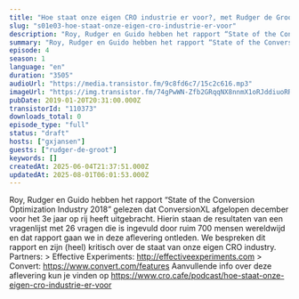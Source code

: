 ```yaml
---
title: "Hoe staat onze eigen CRO industrie er voor?, met Rudger de Groot en Roy Huiskes"
slug: "s01e03-hoe-staat-onze-eigen-cro-industrie-er-voor"
description: "Roy, Rudger en Guido hebben het rapport “State of the Conversion Optimization Industry 2018” gelezen dat ConversionXL afgelopen december voor het 3e jaar op rij heeft uitgebracht. Hierin staan de resultaten van een vragenlijst met 26 vragen die is ingevuld door ruim 700 mensen wereldwijd en dat rapport gaan we in deze aflevering ontleden. We bespreken dit rapport en zijn (heel) kritisch over de staat van onze eigen CRO industry. Partners: > Effective Experiments: http://effectiveexperiments.com > Convert: https://www.convert.com/features Aanvullende info over deze aflevering kun je vinden op https://www.cro.cafe/podcast/hoe-staat-onze-eigen-cro-industrie-er-voor"
summary: "Roy, Rudger en Guido hebben het rapport “State of the Conversion Optimization Industry 2018” gelezen dat ConversionXL afgelopen december voor het 3e jaar op rij heeft uitgebracht. Hierin staan de resultaten van een vragenlijst met 26 vragen die is ingevuld door ruim 700 mensen wereldwijd en dat rapport gaan we in deze aflevering ontleden. We bespreken dit rapport en zijn (heel) kritisch over de staat van onze eigen CRO industry.\r\n\r\nPartners:\r\n> Effective Experiments: http://effectiveexperiments.com\r\n> Convert: https://www.convert.com/features\r\n\r\nAanvullende info over deze aflevering kun je vinden op https://www.cro.cafe/podcast/hoe-staat-onze-eigen-cro-industrie-er-voor"
episode: 4
season: 1
language: "en"
duration: "3505"
audioUrl: "https://media.transistor.fm/9c8fd6c7/15c2c616.mp3"
imageUrl: "https://img.transistor.fm/74gPwWN-Zfb2GRqqNX8nnmX1oRJddiuoRRnksvMDk6E/rs:fill:0:0:1/w:1400/h:1400/q:60/mb:500000/aHR0cHM6Ly9pbWct/dXBsb2FkLXByb2R1/Y3Rpb24udHJhbnNp/c3Rvci5mbS9lcGlz/b2RlLzExMDM3My8x/NjAxNTg4NTkwLWFy/dHdvcmsuanBn.webp"
pubDate: 2019-01-20T20:31:00.000Z
transistorId: "110373"
downloads_total: 0
episode_type: "full"
status: "draft"
hosts: ["gxjansen"]
guests: ["rudger-de-groot"]
keywords: []
createdAt: 2025-06-04T21:37:51.000Z
updatedAt: 2025-08-01T06:01:53.000Z
---
```


Roy, Rudger en Guido hebben het rapport “State of the Conversion Optimization Industry 2018” gelezen dat ConversionXL afgelopen december voor het 3e jaar op rij heeft uitgebracht. Hierin staan de resultaten van een vragenlijst met 26 vragen die is ingevuld door ruim 700 mensen wereldwijd en dat rapport gaan we in deze aflevering ontleden. We bespreken dit rapport en zijn (heel) kritisch over de staat van onze eigen CRO industry. Partners: > Effective Experiments: http://effectiveexperiments.com > Convert: https://www.convert.com/features Aanvullende info over deze aflevering kun je vinden op https://www.cro.cafe/podcast/hoe-staat-onze-eigen-cro-industrie-er-voor

